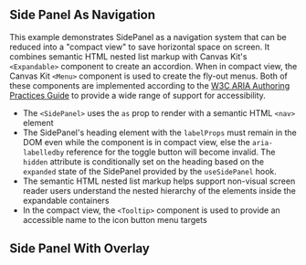 
<Meta title="Guides/Accessibility/Examples/Side Panel Navigation" />

## Side Panel As Navigation

This example demonstrates SidePanel as a navigation system that can be reduced into a "compact view"
to save horizontal space on screen. It combines semantic HTML nested list markup with Canvas Kit's
`<Expandable>` component to create an accordion. When in compact view, the Canvas Kit `<Menu>`
component is used to create the fly-out menus. Both of these components are implemented according to
the [W3C ARIA Authoring Practices Guide](https://www.w3.org/WAI/ARIA/apg/patterns/) to provide a
wide range of support for accessibility.

- The `<SidePanel>` uses the `as` prop to render with a semantic HTML `<nav>` element
- The SidePanel's heading element with the `labelProps` must remain in the DOM even while the
  component is in compact view, else the `aria-labelledby` reference for the toggle button will
  become invalid. The `hidden` attribute is conditionally set on the heading based on the `expanded`
  state of the SidePanel provided by the `useSidePanel` hook.
- The semantic HTML nested list markup helps support non-visual screen reader users understand the
  nested hierarchy of the elements inside the expandable containers
- In the compact view, the `<Tooltip>` component is used to provide an accessible name to the icon
  button menu targets

<ExampleCodeBlock code={WithNavigation} />

## Side Panel With Overlay

<ExampleCodeBlock code={WithOverlay} />

